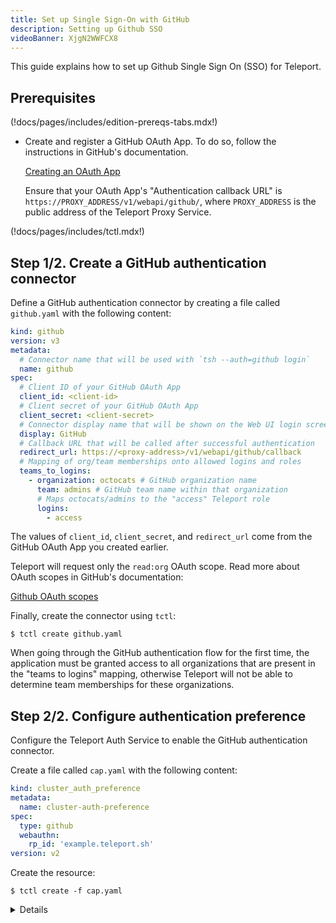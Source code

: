 ```yaml
---
title: Set up Single Sign-On with GitHub
description: Setting up Github SSO
videoBanner: XjgN2WWFCX8
---
```


This guide explains how to set up Github Single Sign On (SSO) for Teleport.

## Prerequisites

(!docs/pages/includes/edition-prereqs-tabs.mdx!)

- Create and register a GitHub OAuth App. To do so, follow the instructions in
  GitHub's documentation.

  [Creating an OAuth App](https://docs.github.com/en/developers/apps/building-oauth-apps/creating-an-oauth-app)

  Ensure that your OAuth App's "Authentication callback URL" is
  `https://PROXY_ADDRESS/v1/webapi/github/`, where `PROXY_ADDRESS` is the public
  address of the Teleport Proxy Service.

(!docs/pages/includes/tctl.mdx!)

## Step 1/2. Create a GitHub authentication connector

Define a GitHub authentication connector by creating a file called `github.yaml`
with the following content:

```yaml
kind: github
version: v3
metadata:
  # Connector name that will be used with `tsh --auth=github login`
  name: github
spec:
  # Client ID of your GitHub OAuth App
  client_id: <client-id>
  # Client secret of your GitHub OAuth App
  client_secret: <client-secret>
  # Connector display name that will be shown on the Web UI login screen
  display: GitHub
  # Callback URL that will be called after successful authentication
  redirect_url: https://<proxy-address>/v1/webapi/github/callback
  # Mapping of org/team memberships onto allowed logins and roles
  teams_to_logins:
    - organization: octocats # GitHub organization name
      team: admins # GitHub team name within that organization
      # Maps octocats/admins to the "access" Teleport role
      logins:
        - access
```

The values of `client_id`, `client_secret`, and `redirect_url` come from the
GitHub OAuth App you created earlier.

Teleport will request only the `read:org` OAuth scope. Read more about OAuth scopes in GitHub's documentation:

[Github OAuth scopes](https://developer.github.com/apps/building-oauth-apps/understanding-scopes-for-oauth-apps/)

Finally, create the connector using `tctl`:

```code
$ tctl create github.yaml
```

<Admonition type="tip">
  When going through the GitHub authentication flow for the first time,
  the application must be granted access to all organizations that are
  present in the "teams to logins" mapping, otherwise Teleport will not be
  able to determine team memberships for these organizations.
</Admonition>

## Step 2/2. Configure authentication preference

Configure the Teleport Auth Service to enable the GitHub authentication
connector.

Create a file called `cap.yaml` with the following content:

```yaml
kind: cluster_auth_preference
metadata:
  name: cluster-auth-preference
spec:
  type: github
  webauthn:
    rp_id: 'example.teleport.sh'
version: v2
```

Create the resource:

```code
$ tctl create -f cap.yaml
```

<Details scope={["enterprise", "oss"]} scopeOnly={true} opened title="Static configuration file">

You can also edit your Teleport configuration file to include the following:

```yaml
# Snippet from /etc/teleport.yaml
auth_service:
  authentication:
    type: github
    u2f:
      app_id: 'https://example.teleport.sh'
      facets:
      - 'https://example.teleport.sh:443'
      - 'https://example.teleport.sh'
      - 'example.teleport.sh:443'
      - 'example.teleport.sh'
  version: v2
  ```

You can now log in with Teleport using GitHub SSO.
</Details>
